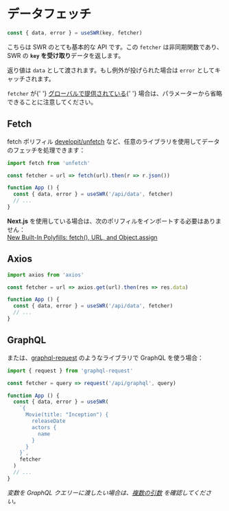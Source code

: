 
# データフェッチ

```js
const { data, error } = useSWR(key, fetcher)
```

こちらは SWR のとても基本的な API です。この `fetcher` は非同期関数であり、SWR の **`key` を受け取り**データを返します。

返り値は `data` として渡されます。もし例外が投げられた場合は `error` としてキャッチされます。

<Callout emoji="💡">
  <code>fetcher</code> が{' '}
  <Link href="/docs/global-configuration"><a href="/docs/global-configuration">グローバルで提供されている</a></Link>{' '}
  場合は、パラメーターから省略できることに注意してください。
</Callout>

## Fetch

fetch ポリフィル [developit/unfetch](https://github.com/developit/unfetch) など、任意のライブラリを使用してデータのフェッチを処理できます：

```js
import fetch from 'unfetch'

const fetcher = url => fetch(url).then(r => r.json())

function App () {
  const { data, error } = useSWR('/api/data', fetcher)
  // ...
}
```

<Callout emoji="💡">
  <strong>Next.js</strong> を使用している場合は、次のポリフィルをインポートする必要はありません：<br/>
  <a target="_blank" rel="noopener" href="https://nextjs.org/blog/next-9-1-7#new-built-in-polyfills-fetch-url-and-objectassign">New Built-In Polyfills: fetch(), URL, and Object.assign</a>
</Callout>

## Axios

```js
import axios from 'axios'

const fetcher = url => axios.get(url).then(res => res.data)

function App () {
  const { data, error } = useSWR('/api/data', fetcher)
  // ...
}
```

## GraphQL

または、[graphql-request](https://github.com/prisma-labs/graphql-request) のようなライブラリで GraphQL を使う場合：

```js
import { request } from 'graphql-request'

const fetcher = query => request('/api/graphql', query)

function App () {
  const { data, error } = useSWR(
    `{
      Movie(title: "Inception") {
        releaseDate
        actors {
          name
        }
      }
    }`,
    fetcher
  )
  // ...
}
```

_変数を GraphQL クエリーに渡したい場合は、[複数の引数](/docs/arguments) を確認してください。_
